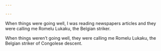 ```yaml
---

---
```


When things were going well, I was reading newspapers articles and they were calling me Romelu Lukaku, the Belgian striker.

When things weren’t going well, they were calling me Romelu Lukaku, the Belgian striker of Congolese descent.


